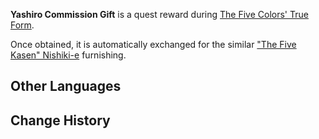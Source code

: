 {{Item Infobox
|id           = 115037
|image        = Item Yashiro Commission Gift.png
|group        = Chests
|quality      = 4
|description  = A gift from the [[Yashiro Commission]]. It appears to be an exquisitely-made furnishing.
|source1      = [[The Five Colors' True Form]]
}}
'''Yashiro Commission Gift''' is a quest reward during [[The Five Colors' True Form]].

Once obtained, it is automatically exchanged for the similar [["The Five Kasen" Nishiki-e]] furnishing.

==Other Languages==
{{Other Languages
|default_hidden = 1
|en      = Yashiro Commission Gift
|zhs     = 社奉行的赠礼
|zhs_rm  = Shè Fèngxíng de Zènglǐ
|zht     = 社奉行的贈禮
|zht_rm  = Shè Fèngxíng de Zènglǐ
|ja      = 社奉行からの贈り物。
|ja_rm   = Sha-bugyou kara no Okurimono.
|ko      = 야시로 봉행의 선물
|ko_rm   = Yasiro Bonghaeng-ui Seonmul
|es      = Obsequio de la Comisión Yashiro
|fr      = Cadeau de la Commission culturelle
|ru      = Подарок комиссии Ясиро
|th      = ของขวัญจากสำนัก Yashiro
|th_rm   = 
|vi      = Món Quà Của Hiệp Hội Yashiro
|de      = Geschenk der Yashiro-Verwaltung
|id      = Hadiah Yashiro Commission
|pt      = Presente da Comissão Yashiro
|tr      = Yashiro Heyetinin Hediyesi
|it      = Dono della Commissione Yashiro
}}

==Change History==
{{Change History|2.6}}